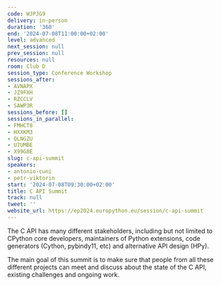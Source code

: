 ```yaml
---
code: WJPJG9
delivery: in-person
duration: '360'
end: '2024-07-08T11:00:00+02:00'
level: advanced
next_session: null
prev_session: null
resources: null
room: Club D
session_type: Conference Workshop
sessions_after:
- AVNAPX
- JZ9FXH
- RZCCLV
- SAWP3R
sessions_before: []
sessions_in_parallel:
- FMHCT8
- HXXKM3
- QLNGZU
- U7UMBE
- X99G8E
slug: c-api-summit
speakers:
- antonio-cuni
- petr-viktorin
start: '2024-07-08T09:30:00+02:00'
title: C API Summit
track: null
tweet: ''
website_url: https://ep2024.europython.eu/session/c-api-summit
---
```


The C API has many different stakeholders, including but not limited to CPython core developers, maintainers of Python extensions, code generators (Cython, pybindy11, etc) and alternative API design (HPy).

The main goal of this summit is to make sure that people from all these different projects can meet and discuss about the state of the C API, existing challenges and ongoing work.
